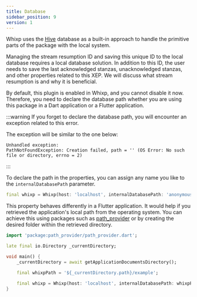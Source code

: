```yaml
---
title: Database
sidebar_position: 9
version: 1
---
```


Whixp uses the [Hive](https://pub.dev/packages/hive) database as a built-in approach to handle the primitive parts of the package with the local system.

Managing the stream resumption ID and saving this unique ID to the local database requires a local database solution. In addition to this ID, the user needs to save the last acknowledged stanzas, unacknowledged stanzas, and other properties related to this XEP. We will discuss what stream resumption is and why it is beneficial.

By default, this plugin is enabled in Whixp, and you cannot disable it now. Therefore, you need to declare the database path whether you are using this package in a Dart application or a Flutter application.

:::warning
If you forget to declare the database path, you will encounter an exception related to this error.

The exception will be similar to the one below:

```plaintext
Unhandled exception:
PathNotFoundException: Creation failed, path = '' (OS Error: No such file or directory, errno = 2)
```

:::

To declare the path in the properties, you can assign any name you like to the `internalDatabasePath` parameter.

```dart
final whixp = Whixp(host: 'localhost', internalDatabasePath: 'anonymous');
```

This property behaves differently in a Flutter application. It would help if you retrieved the application's local path from the operating system. You can achieve this using packages such as [path_provider](https://pub.dev/packages/path_provider) or by creating the desired folder within the retrieved directory.

```dart
import 'package:path_provider/path_provider.dart';

late final io.Directory _currentDirectory;

void main() {
    _currentDirectory = await getApplicationDocumentsDirectory();

    final whixpPath = '${_currentDirectory.path}/example';

    final whixp = Whixp(host: 'localhost', internalDatabasePath: whixpPath);
}
```
